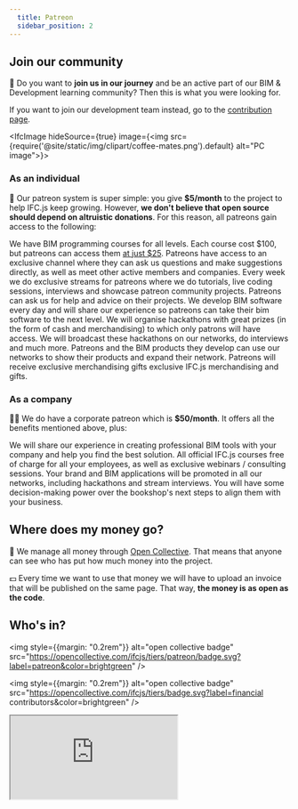 ```yaml
---
  title: Patreon
  sidebar_position: 2
---
```



## Join our community

🌱 Do you want to **join us in our journey** and be an active part of our BIM & Development learning community? Then this is what you were looking for.

<IfcCard>
    If you want to join our development team instead, go to the <a href={"https://ifcjs.github.io/info/docs/Contribute"}>contribution page</a>.
</IfcCard>

<IfcImage hideSource={true} image={<img src={require('@site/static/img/clipart/coffee-mates.png').default} alt="PC image"></img>}></IfcImage>

### As an individual

🧑 Our patreon system is super simple: you give **$5/month** to the project to help IFC.js keep growing. However, **we don't believe that open source should depend on altruistic donations**. For this reason, all patreons gain access to the following:

<IfcCard icon="👩‍🏫" title="BIM programming courses for all levels">
We have BIM programming courses for all levels. Each course cost $100, but patreons can access them <a href="https://ifcjs.github.io/info/docs/Courses/Getting-started#for-patreons"> at just $25</a>.
</IfcCard>

<IfcCard icon="👩‍👩‍👦‍" title="Access to the patreon community">
Patreons have access to an exclusive channel where they can ask us questions and make suggestions directly, as well as meet other active members and companies.
</IfcCard>

<IfcCard icon="🎥" title="Exclusive live webinars and streams">
Every week we do exclusive streams for patreons where we do tutorials, live coding sessions, interviews and showcase patreon community projects.
</IfcCard>

<IfcCard icon="🤝" title="Our help with your projects">
Patreons can ask us for help and advice on their projects. We develop BIM software every day and will share our experience so patreons can take their bim software to the next level.
</IfcCard>

<IfcCard icon="🏆" title="Prime access to hackathons">
We will organise hackathons with great prizes (in the form of cash and merchandising) to which only patrons will have access. We will broadcast these hackathons on our networks, do interviews and much more.
</IfcCard>

<IfcCard icon="🚀" title="Visibility from our networks">
Patreons and the BIM products they develop can use our networks to show their products and expand their network.
</IfcCard>

<IfcCard icon="🎁" title="Merch and perks">
Patreons will receive exclusive merchandising gifts exclusive IFC.js merchandising and gifts.
</IfcCard>

### As a company

👨‍💼 We do have a corporate patreon which is **$50/month**. It offers all the benefits mentioned above, plus:

<IfcCard icon="👨‍💼" title="Consulting and prime support">
We will share our experience in creating professional BIM tools with your company and help you find the best solution.
</IfcCard>

<IfcCard icon="👩‍🏫" title="All courses for free + private webinars">
All official IFC.js courses free of charge for all your employees, as well as exclusive webinars / consulting sessions.
</IfcCard>

<IfcCard icon="🚀" title="Product promotion through our networks">
Your brand and BIM applications will be promoted in all our networks, including hackathons and stream interviews.
</IfcCard>

<IfcCard icon="💪" title="Decission making power">
You will have some decision-making power over the bookshop's next steps to align them with your business.
</IfcCard>

## Where does my money go?

💛 We manage all money through [Open Collective](https://opencollective.com/ifcjs). That means that anyone can see who has put how much money into the project.

💵 Every time we want to use that money we will have to upload an invoice that will be published on the same page. That way, **the money is as open as the code**.

## Who's in?

<img style={{margin: "0.2rem"}} alt="open collective badge" src="https://opencollective.com/ifcjs/tiers/patreon/badge.svg?label=patreon&color=brightgreen" />

<img  style={{margin: "0.2rem"}} alt="open collective badge" src="https://opencollective.com/ifcjs/tiers/badge.svg?label=financial contributors&color=brightgreen" />

<iframe style={{width: "100%", height: "105rem", border: "0"}} src="https://opencollective.com/ifcjs/banner.html"/>



